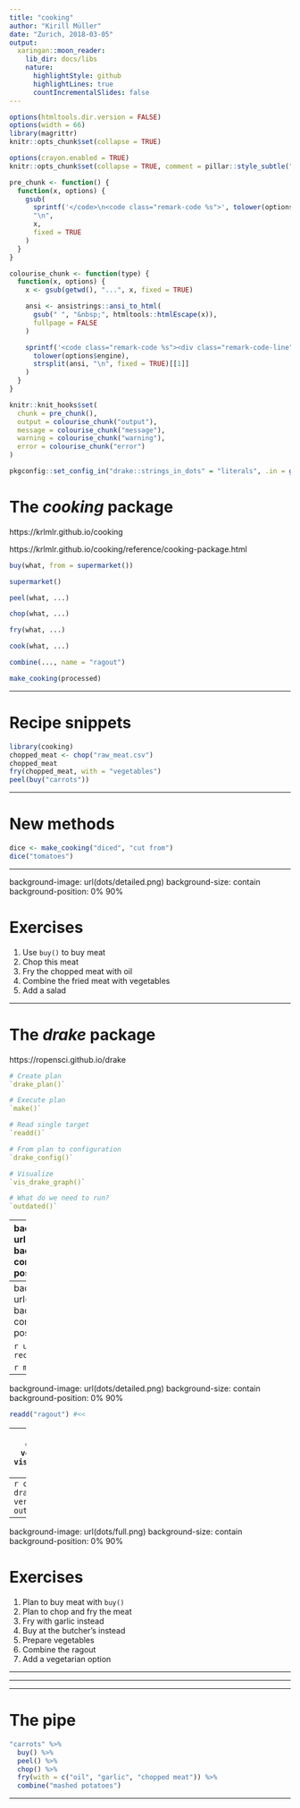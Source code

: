 ```yaml
---
title: "cooking"
author: "Kirill Müller"
date: "Zurich, 2018-03-05"
output:
  xaringan::moon_reader:
    lib_dir: docs/libs
    nature:
      highlightStyle: github
      highlightLines: true
      countIncrementalSlides: false
---
```


```r
options(htmltools.dir.version = FALSE)
options(width = 66)
library(magrittr)
knitr::opts_chunk$set(collapse = TRUE)

options(crayon.enabled = TRUE)
knitr::opts_chunk$set(collapse = TRUE, comment = pillar::style_subtle("#>"))

pre_chunk <- function() {
  function(x, options) {
    gsub(
      sprintf('</code>\n<code class="remark-code %s">', tolower(options$engine)),
      "\n",
      x,
      fixed = TRUE
    )
  }
}

colourise_chunk <- function(type) {
  function(x, options) {
    x <- gsub(getwd(), "...", x, fixed = TRUE)

    ansi <- ansistrings::ansi_to_html(
      gsub(" ", "&nbsp;", htmltools::htmlEscape(x)),
      fullpage = FALSE
    )

    sprintf('<code class="remark-code %s"><div class="remark-code-line">%s</div></code>\n',
      tolower(options$engine),
      strsplit(ansi, "\n", fixed = TRUE)[[1]]
    )
  }
}

knitr::knit_hooks$set(
  chunk = pre_chunk(),
  output = colourise_chunk("output"),
  message = colourise_chunk("message"),
  warning = colourise_chunk("warning"),
  error = colourise_chunk("error")
)

pkgconfig::set_config_in("drake::strings_in_dots" = "literals", .in = globalenv())
```

# The *cooking* package

https://krlmlr.github.io/cooking

https://krlmlr.github.io/cooking/reference/cooking-package.html

```r
buy(what, from = supermarket())

supermarket()

peel(what, ...)

chop(what, ...)

fry(what, ...)

cook(what, ...)

combine(..., name = "ragout")

make_cooking(processed)
```

---

# Recipe snippets

```r
library(cooking)
chopped_meat <- chop("raw_meat.csv")
chopped_meat
fry(chopped_meat, with = "vegetables")
peel(buy("carrots"))
```

---

# New methods

```r
dice <- make_cooking("diced", "cut from")
dice("tomatoes")
```

---

background-image: url(dots/detailed.png)
background-size: contain
background-position: 0% 90%

# Exercises

1. Use `buy()` to buy meat
2. Chop this meat
3. Fry the chopped meat with oil
4. Combine the fried meat with vegetables
5. Add a salad

---

# The *drake* package

https://ropensci.github.io/drake

```r
# Create plan
`drake_plan()`

# Execute plan
`make()`

# Read single target
`readd()`

# From plan to configuration
`drake_config()`

# Visualize
`vis_drake_graph()`

# What do we need to run?
`outdated()`
```

---
background-image: url(dots/detailed.png)
background-size: contain
background-position: 0% 90%

```r
library(drake)
plan <- drake_plan( #<<
  meat = buy("meat"),
  chopped_meat = chop(meat),
  fried_meat = fry(meat, with = "oil"),
  ragout = combine(fried_meat, with = "vegetables")
)
plan
```

---
background-image: url(dots/detailed.png)
background-size: contain
background-position: 0% 90%

```r
unlink(".drake", recursive = TRUE)
```

```r
make(plan) #<<
```

---
background-image: url(dots/detailed.png)
background-size: contain
background-position: 0% 90%

```r
readd("ragout") #<<
```

---
```r
config <- drake_config(plan, verbose = FALSE) #<<
vis_drake_graph(config) #<<
```

---
```r
config <- drake_config(plan, verbose = FALSE)
outdated(config) #<<
```

---

background-image: url(dots/full.png)
background-size: contain
background-position: 0% 90%

# Exercises

1. Plan to buy meat with `buy()`
2. Plan to chop and fry the meat
3. Fry with garlic instead
4. Buy at the butcher's instead
5. Prepare vegetables
6. Combine the ragout
7. Add a vegetarian option

---

---

---

# The pipe

```r
"carrots" %>%
  buy() %>%
  peel() %>%
  chop() %>%
  fry(with = c("oil", "garlic", "chopped meat")) %>%
  combine("mashed potatoes")
```

---

